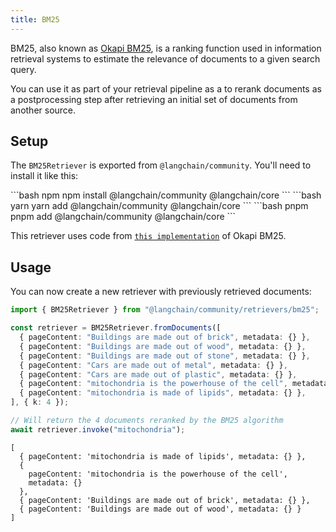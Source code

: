 ```yaml
---
title: BM25
---
```


BM25, also known as [Okapi BM25](https://en.wikipedia.org/wiki/Okapi_BM25), is a ranking function used in information retrieval systems to estimate the relevance of documents to a given search query.

You can use it as part of your retrieval pipeline as a to rerank documents as a postprocessing step after retrieving an initial set of documents from another source.

## Setup

The `BM25Retriever` is exported from `@langchain/community`. You'll need to install it like this:

<CodeGroup>
```bash npm
npm install @langchain/community @langchain/core
```
```bash yarn
yarn add @langchain/community @langchain/core
```
```bash pnpm
pnpm add @langchain/community @langchain/core
```
</CodeGroup>

This retriever uses code from [`this implementation`](https://github.com/FurkanToprak/OkapiBM25) of Okapi BM25.

## Usage

You can now create a new retriever with previously retrieved documents:

```typescript
import { BM25Retriever } from "@langchain/community/retrievers/bm25";

const retriever = BM25Retriever.fromDocuments([
  { pageContent: "Buildings are made out of brick", metadata: {} },
  { pageContent: "Buildings are made out of wood", metadata: {} },
  { pageContent: "Buildings are made out of stone", metadata: {} },
  { pageContent: "Cars are made out of metal", metadata: {} },
  { pageContent: "Cars are made out of plastic", metadata: {} },
  { pageContent: "mitochondria is the powerhouse of the cell", metadata: {} },
  { pageContent: "mitochondria is made of lipids", metadata: {} },
], { k: 4 });

// Will return the 4 documents reranked by the BM25 algorithm
await retriever.invoke("mitochondria");
```

```output
[
  { pageContent: 'mitochondria is made of lipids', metadata: {} },
  {
    pageContent: 'mitochondria is the powerhouse of the cell',
    metadata: {}
  },
  { pageContent: 'Buildings are made out of brick', metadata: {} },
  { pageContent: 'Buildings are made out of wood', metadata: {} }
]
```

```typescript

```
